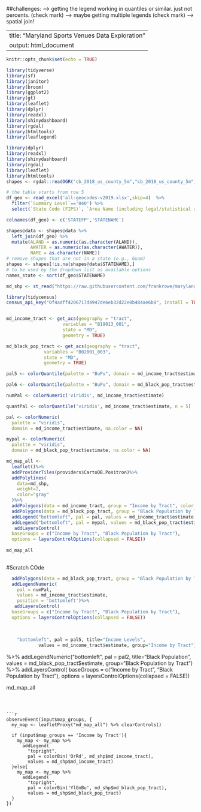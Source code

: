 
##challenges:
--> getting the legend working in quantiles or similar. just not percents. (check mark)
--> maybe getting multiple legends (check mark)
--> spatial join!



---
title: "Maryland Sports Venues Data Exploration"
output: html_document
---

```r
knitr::opts_chunk$set(echo = TRUE)
```

```r
library(tidyverse)
library(sf)
library(janitor)
library(broom)
library(ggplot2)
library(gt)
library(leaflet)
library(dplyr)
library(readxl)
library(shinydashboard)
library(rgdal)
library(htmltools)
library(leaflegend)
```


```r

library(dplyr)
library(readxl)
library(shinydashboard)
library(rgdal)
library(leaflet)
library(htmltools)
shapes <- rgdal::readOGR("cb_2018_us_county_5m","cb_2018_us_county_5m")

# the table starts from row 5
df_geo <- read_excel('all-geocodes-v2019.xlsx',skip=4)  %>% 
  filter(`Summary Level`=='040') %>%
  select(`State Code (FIPS)`, `Area Name (including legal/statistical area description)`)

colnames(df_geo) <- c('STATEFP','STATENAME')

shapes@data <- shapes@data %>% 
  left_join(df_geo) %>%
  mutate(ALAND = as.numeric(as.character(ALAND)),
         AWATER = as.numeric(as.character(AWATER)),
         NAME = as.character(NAME))
# remove shapes that are not in a state (e.g., Guam)
shapes <- shapes[!is.na(shapes@data$STATENAME),] 
# to be used by the dropdown list as available options
names_state <- sort(df_geo$STATENAME)

```
```r

md_shp <- st_read("https://raw.githubusercontent.com/frankrowe/maryland-geojson/master/maryland.geojson")

library(tidycensus)
census_api_key("0f4adff4206717d4947de6eb32d22e0b484ae6b8", install = TRUE, overwrite = TRUE)


md_income_tract <- get_acs(geography = "tract", 
                     variables = "B19013_001", 
                     state = "MD",
                     geometry = TRUE)

md_black_pop_tract <- get_acs(geography = "tract", 
              variables = "B02001_003", 
              state = "MD", 
              geometry = TRUE)

```

```r

pal5 <- colorQuantile(palette = "BuPu", domain = md_income_tract$estimate, n = 10)

pal6 <- colorQuantile(palette = "BuPu", domain = md_black_pop_tract$estimate, n = 10)

numPal <- colorNumeric('viridis', md_income_tract$estimate)

quantPal <- colorQuantile('viridis', md_income_tract$estimate, n = 5)

pal <- colorNumeric(
  palette = "viridis",
  domain = md_income_tract$estimate, na.color = NA)

mypal <- colorNumeric(
  palette = "viridis",
  domain = md_black_pop_tract$estimate, na.color = NA)

```

```r
md_map_all <- 
  leaflet()%>%
  addProviderTiles(providers$CartoDB.Positron)%>%
  addPolylines(
    data=md_shp,
    weight=2,
    color="gray"
  )%>%
  addPolygons(data = md_income_tract, group = "Income by Tract", color = ~ pal(estimate), stroke = FALSE)%>%
  addPolygons(data = md_black_pop_tract, group = "Black Population by Tract", color = ~ mypal(estimate), stroke = FALSE)%>%
  addLegend("bottomleft", pal = pal, values = md_income_tract$estimate, title = "Income Levels")%>%
  addLegend("bottomleft", pal = mypal, values = md_black_pop_tract$estimate, title = "Black Population")%>%
   addLayersControl(
  baseGroups = c("Income by Tract", "Black Population by Tract"),
  options = layersControlOptions(collapsed = FALSE)) 
  
md_map_all
  
```
#Scratch COde  
```r
  
  
  addPolygons(data = md_black_pop_tract, group = "Black Population by Tract", color = ~ pal6(estimate), stroke = FALSE)%>%
  addLegendNumeric(
    pal = numPal,
    values = md_income_tract$estimate,
    position = 'bottomleft')%>%
   addLayersControl(
  baseGroups = c("Income by Tract", "Black Population by Tract"),
  options = layersControlOptions(collapsed = FALSE))   
    
    
    
    "bottomleft", pal = pal5, title="Income Levels",
            values = md_income_tract$estimate, group="Income by Tract") 

```





%>%
  addLegendNumeric("bottomleft", pal = pal2, title="Black Population",
            values = md_black_pop_tract$estimate, group="Black Population by Tract") %>%
  addLayersControl(
  baseGroups = c("Income by Tract", "Black Population by Tract"),
  options = layersControlOptions(collapsed = FALSE))

md_map_all
```



```r
observeEvent(input$map_groups, {
  my_map <- leafletProxy("md_map_all") %>% clearControls()
  
  if (input$map_groups == 'Income by Tract'){
    my_map <- my_map %>%
      addLegend(
        "topright",
        pal = colorBin('OrRd', md_shp$md_income_tract),
        values = md_shp$md_income_tract)
  }else{
    my_map <- my_map %>%
      addLegend(
        "topright",
        pal = colorBin('YlGnBu', md_shp$md_black_pop_tract),
        values = md_shp$md_black_pop_tract)
  }
})
  
```




